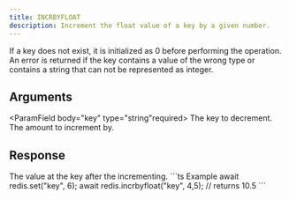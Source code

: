 ```yaml
---
title: INCRBYFLOAT
description: Increment the float value of a key by a given number.
---
```


If a key does not exist, it is initialized as 0 before performing the operation. An error is returned if the key contains a value of the wrong type or contains a string that can not be represented as integer.

## Arguments

<ParamField body="key" type="string"required>
The key to decrement.
</ParamField>
<ParamField body="incrementBy" type="float" required>
The amount to increment by.
</ParamField>


## Response

<ResponseField  type="float" required>
The value at the key after the incrementing.
</ResponseField>

<RequestExample>
```ts Example
await redis.set("key", 6);
await redis.incrbyfloat("key", 4,5);
// returns 10.5
```
</RequestExample>